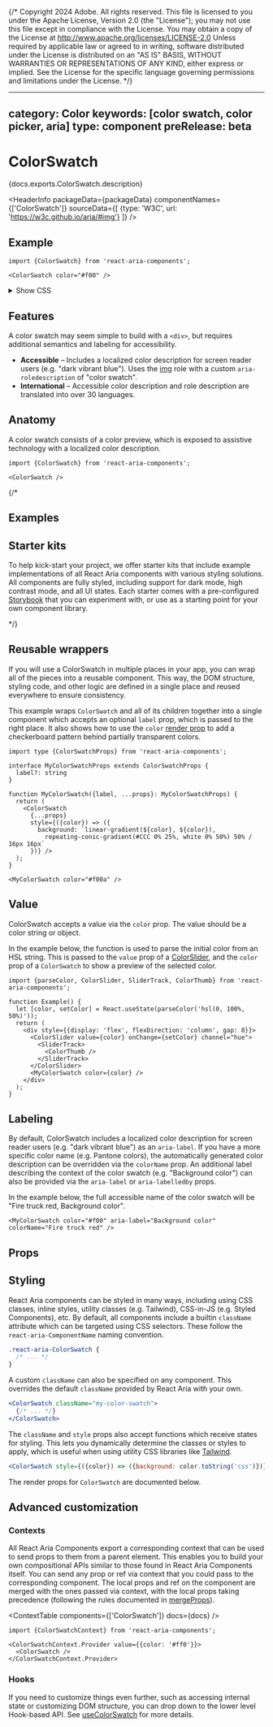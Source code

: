 {/* Copyright 2024 Adobe. All rights reserved.
This file is licensed to you under the Apache License, Version 2.0 (the "License");
you may not use this file except in compliance with the License. You may obtain a copy
of the License at http://www.apache.org/licenses/LICENSE-2.0
Unless required by applicable law or agreed to in writing, software distributed under
the License is distributed on an "AS IS" BASIS, WITHOUT WARRANTIES OR REPRESENTATIONS
OF ANY KIND, either express or implied. See the License for the specific language
governing permissions and limitations under the License. */}



---
category: Color
keywords: [color swatch, color picker, aria]
type: component
preRelease: beta
---

# ColorSwatch

<PageDescription>{docs.exports.ColorSwatch.description}</PageDescription>

<HeaderInfo
  packageData={packageData}
  componentNames={['ColorSwatch']}
  sourceData={[
    {type: 'W3C', url: 'https://w3c.github.io/aria/#img'}
  ]} />

## Example

```tsx example
import {ColorSwatch} from 'react-aria-components';

<ColorSwatch color="#f00" />
```

<details>
  <summary style={{fontWeight: 'bold'}}><ChevronRight size="S" /> Show CSS</summary>

```css hidden
@import "./ColorSlider.mdx";
```

```css
.react-aria-ColorSwatch {
  width: 32px;
  height: 32px;
  border-radius: 4px;
  box-shadow: inset 0 0 0 1px rgba(0, 0, 0, 0.1);
}
```

</details>

## Features

A color swatch may seem simple to build with a `<div>`, but requires additional semantics and labeling for accessibility.

* **Accessible** – Includes a localized color description for screen reader users (e.g. "dark vibrant blue"). Uses the [img](https://w3c.github.io/aria/#img) role with a custom `aria-roledescription` of "color swatch".
* **International** – Accessible color description and role description are translated into over 30 languages.

## Anatomy

A color swatch consists of a color preview, which is exposed to assistive technology with a localized color description.

```tsx
import {ColorSwatch} from 'react-aria-components';

<ColorSwatch />
```

{/*

## Examples

<ExampleList tag="colorslider" />

## Starter kits

To help kick-start your project, we offer starter kits that include example implementations of all React Aria components with various styling solutions. All components are fully styled, including support for dark mode, high contrast mode, and all UI states. Each starter comes with a pre-configured [Storybook](https://storybook.js.org/) that you can experiment with, or use as a starting point for your own component library.

<StarterKits component="colorslider" />

*/}

## Reusable wrappers

If you will use a ColorSwatch in multiple places in your app, you can wrap all of the pieces into a reusable component. This way, the DOM structure, styling code, and other logic are defined in a single place and reused everywhere to ensure consistency.

This example wraps `ColorSwatch` and all of its children together into a single component which accepts an optional `label` prop, which is passed to the right place. It also shows how to use the `color` [render prop](styling.html#render-props) to add a checkerboard pattern behind partially transparent colors.

```tsx example export=true
import type {ColorSwatchProps} from 'react-aria-components';

interface MyColorSwatchProps extends ColorSwatchProps {
  label?: string
}

function MyColorSwatch({label, ...props}: MyColorSwatchProps) {
  return (
    <ColorSwatch 
      {...props}
      style={({color}) => ({
        background: `linear-gradient(${color}, ${color}),
          repeating-conic-gradient(#CCC 0% 25%, white 0% 50%) 50% / 16px 16px`
      })} />
  );
}

<MyColorSwatch color="#f00a" />
```

## Value

ColorSwatch accepts a value via the `color` prop. The value should be a color string or <TypeLink links={docs.links} type={docs.exports.Color} /> object.

In the example below, the <TypeLink links={docs.links} type={docs.exports.parseColor} /> function is used to parse the initial color from an HSL string. This is passed to the `value` prop of a [ColorSlider](ColorSlider.html), and the `color` prop of a `ColorSwatch` to show a preview of the selected color.

```tsx example
import {parseColor, ColorSlider, SliderTrack, ColorThumb} from 'react-aria-components';

function Example() {
  let [color, setColor] = React.useState(parseColor('hsl(0, 100%, 50%)'));
  return (
    <div style={{display: 'flex', flexDirection: 'column', gap: 8}}>
      <ColorSlider value={color} onChange={setColor} channel="hue">
        <SliderTrack>
          <ColorThumb />
        </SliderTrack>
      </ColorSlider>
      <MyColorSwatch color={color} />
    </div>
  );
}
```

## Labeling

By default, ColorSwatch includes a localized color description for screen reader users (e.g. "dark vibrant blue") as an `aria-label`. If you have a more specific color name (e.g. Pantone colors), the automatically generated color description can be overridden via the `colorName` prop. An additional label describing the context of the color swatch (e.g. "Background color") can also be provided via the `aria-label` or `aria-labelledby` props.

In the example below, the full accessible name of the color swatch will be "Fire truck red, Background color".

```tsx example
<MyColorSwatch color="#f00" aria-label="Background color" colorName="Fire truck red" />
```

## Props

<PropTable component={docs.exports.ColorSwatch} links={docs.links} />

## Styling

React Aria components can be styled in many ways, including using CSS classes, inline styles, utility classes (e.g. Tailwind), CSS-in-JS (e.g. Styled Components), etc. By default, all components include a builtin `className` attribute which can be targeted using CSS selectors. These follow the `react-aria-ComponentName` naming convention.

```css
.react-aria-ColorSwatch {
  /* ... */
}
```

A custom `className` can also be specified on any component. This overrides the default `className` provided by React Aria with your own.

```jsx
<ColorSwatch className="my-color-swatch">
  {/* ... */}
</ColorSwatch>
```

The `className` and `style` props also accept functions which receive states for styling. This lets you dynamically determine the classes or styles to apply, which is useful when using utility CSS libraries like [Tailwind](https://tailwindcss.com/).

```jsx
<ColorSwatch style={({color}) => ({background: color.toString('css')})} />
```

The render props for `ColorSwatch` are documented below.

<StateTable properties={docs.exports.ColorSwatchRenderProps.properties} />

## Advanced customization

### Contexts

All React Aria Components export a corresponding context that can be used to send props to them from a parent element. This enables you to build your own compositional APIs similar to those found in React Aria Components itself. You can send any prop or ref via context that you could pass to the corresponding component. The local props and ref on the component are merged with the ones passed via context, with the local props taking precedence (following the rules documented in [mergeProps](mergeProps.html)).

<ContextTable components={['ColorSwatch']} docs={docs} />

```tsx example
import {ColorSwatchContext} from 'react-aria-components';

<ColorSwatchContext.Provider value={{color: '#ff0'}}>
  <ColorSwatch />
</ColorSwatchContext.Provider>
```

### Hooks

If you need to customize things even further, such as accessing internal state or customizing DOM structure, you can drop down to the lower level Hook-based API. See [useColorSwatch](useColorSwatch.html) for more details.
